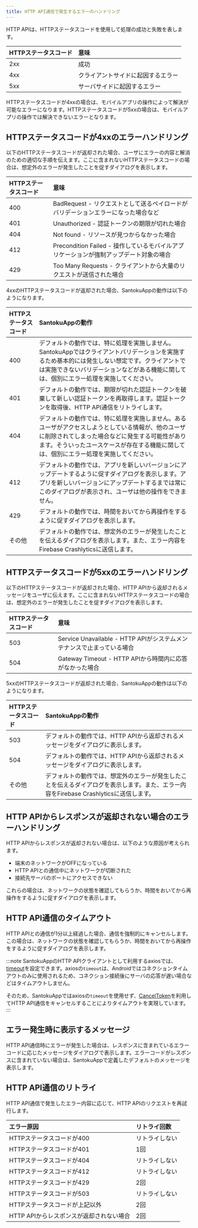 ```yaml
---
title: HTTP API通信で発生するエラーのハンドリング
---
```


HTTP APIは、HTTPステータスコードを使用して処理の成功と失敗を表します。

| HTTPステータスコード | 意味                         |
| :---------------- | :-------------------------- |
| 2xx               | 成功                         |
| 4xx               | クライアントサイドに起因するエラー |
| 5xx               | サーバサイドに起因するエラー      |

HTTPステータスコードが4xxの場合は、モバイルアプリの操作によって解決が可能なエラーになります。HTTPステータスコードが5xxの場合は、モバイルアプリの操作では解決できないエラーとなります。

## HTTPステータスコードが4xxのエラーハンドリング

以下のHTTPステータスコードが返却された場合、ユーザにエラーの内容と解消のための適切な手順を伝えます。ここに含まれないHTTPステータスコードの場合は、想定外のエラーが発生したことを促すダイアログを表示します。

| HTTPステータスコード | 意味                                                                        |
| :---------------- | :------------------------------------------------------------------------- |
| 400               | BadRequest - リクエストとして送るペイロードがバリデーションエラーになった場合など       |
| 401               | Unauthorized - 認証トークンの期限が切れた場合                                    |
| 404               | Not found - リソースが見つからなかった場合                                       |
| 412               | Precondition Failed - 操作しているモバイルアプリケーションが強制アップデート対象の場合 |
| 429               | Too Many Requests - クライアントから大量のリクエストが送信された場合                |

4xxのHTTPステータスコードが返却された場合、SantokuAppの動作は以下のようになります。

| HTTPステータスコード | SantokuAppの動作                                                              |
| :---------------- | :------------------------------------------------------------------------- |
| 400               | デフォルトの動作では、特に処理を実施しません。SantokuAppではクライアントバリデーションを実施するため基本的には発生しない想定です。クライアントでは実施できないバリデーションなどがある機能に関しては、個別にエラー処理を実施してください。 |
| 401               | デフォルトの動作では、期限が切れた認証トークンを破棄して新しい認証トークンを再取得します。認証トークンを取得後、HTTP API通信をリトライします。 |
| 404               | デフォルトの動作では、特に処理を実施しません。あるユーザがアクセスしようとしている情報が、他のユーザに削除されてしまった場合などに発生する可能性があります。そういったユースケースが存在する機能に関しては、個別にエラー処理を実施してください。 |
| 412               | デフォルトの動作では、アプリを新しいバージョンにアップデートするように促すダイアログを表示します。アプリを新しいバージョンにアップデートするまでは常にこのダイアログが表示され、ユーザは他の操作をできません。 |
| 429               | デフォルトの動作では、時間をおいてから再操作をするように促すダイアログを表示します。|
| その他             | デフォルトの動作では、想定外のエラーが発生したことを伝えるダイアログを表示します。また、エラー内容をFirebase Crashlyticsに送信します。 |

## HTTPステータスコードが5xxのエラーハンドリング

以下のHTTPステータスコードが返却された場合、HTTP APIから返却されるメッセージをユーザに伝えます。ここに含まれないHTTPステータスコードの場合は、想定外のエラーが発生したことを促すダイアログを表示します。

| HTTPステータスコード | 意味                                                                        |
| :---------------- | :------------------------------------------------------------------------- |
| 503               | Service Unavailable - HTTP APIがシステムメンテナンスで止まっている場合             |
| 504               | Gateway Timeout - HTTP APIから時間内に応答がなかった場合                         |

5xxのHTTPステータスコードが返却された場合、SantokuAppの動作は以下のようになります。

| HTTPステータスコード | SantokuAppの動作                                                              |
| :---------------- | :------------------------------------------------------------------------- |
| 503               | デフォルトの動作では、HTTP APIから返却されるメッセージをダイアログに表示します。 |
| 504               | デフォルトの動作では、HTTP APIから返却されるメッセージをダイアログに表示します。 |
| その他             | デフォルトの動作では、想定外のエラーが発生したことを伝えるダイアログを表示します。また、エラー内容をFirebase Crashlyticsに送信します。 |

## HTTP APIからレスポンスが返却されない場合のエラーハンドリング

HTTP APIからレスポンスが返却されない場合は、以下のような原因が考えられます。

- 端末のネットワークがOFFになっている
- HTTP APIとの通信中にネットワークが切断された
- 接続先サーバのポートにアクセスできない

これらの場合は、ネットワークの状態を確認してもらうか、時間をおいてから再操作をするように促すダイアログを表示します。

## HTTP API通信のタイムアウト

HTTP APIとの通信が1分以上経過した場合、通信を強制的にキャンセルします。この場合は、ネットワークの状態を確認してもらうか、時間をおいてから再操作をするように促すダイアログを表示します。

:::note
SantokuAppのHTTP APIクライアントとして利用するaxiosでは、[timeout](https://github.com/axios/axios#request-config)を設定できます。axiosの`timeout`は、Androidではコネクションタイムアウトのみに使用されるため、コネクション接続後にサーバの応答が遅い場合などはタイムアウトしません。

そのため、SantokuAppではaxiosの`timeout`を使用せず、[CancelToken](https://github.com/axios/axios#cancellation)を利用してHTTP API通信をキャンセルすることによりタイムアウトを実現しています。
:::

## エラー発生時に表示するメッセージ

HTTP API通信時にエラーが発生した場合は、レスポンスに含まれているエラーコードに応じたメッセージをダイアログで表示します。エラーコードがレスポンスに含まれていない場合は、SantokuAppで定義したデフォルトのメッセージを表示します。

## HTTP API通信のリトライ

HTTP API通信で発生したエラー内容に応じて、HTTP APIのリクエストを再試行します。

| エラー原因                                       | リトライ回数  |
| :--------------------------------------------- | :---------- |
| HTTPステータスコードが400                         | リトライしない |
| HTTPステータスコードが401                         | 1回          |
| HTTPステータスコードが404                         | リトライしない |
| HTTPステータスコードが412                         | リトライしない |
| HTTPステータスコードが429                         | 2回          |
| HTTPステータスコードが503                         | リトライしない |
| HTTPステータスコードが上記以外                      | 2回          |
| HTTP APIからレスポンスが返却されない場合             | 2回          |
